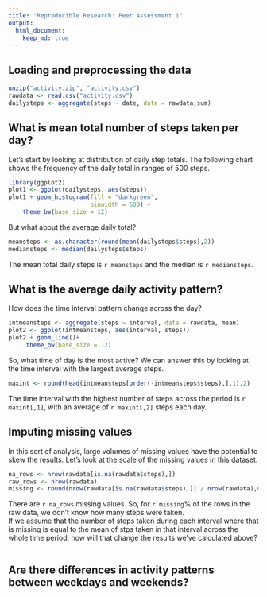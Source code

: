 ```yaml
---
title: "Reproducible Research: Peer Assessment 1"
output: 
  html_document:
    keep_md: true
---
```



## Loading and preprocessing the data
```r
unzip("activity.zip", "activity.csv")
rawdata <- read.csv("activity.csv")
dailysteps <- aggregate(steps ~ date, data = rawdata,sum)

```

## What is mean total number of steps taken per day?
Let's start by looking at distribution of daily step totals.  The following chart shows the frequency of the daily total in ranges of 500 steps.

```r
library(ggplot2)
plot1 <- ggplot(dailysteps, aes(steps))
plot1 + geom_histogram(fill = "darkgreen",
                       binwidth = 500) + 
    theme_bw(base_size = 12)
```

But what about the average daily total?
```r
meansteps <- as.character(round(mean(dailysteps$steps),2))
mediansteps <- median(dailysteps$steps)
```
The mean total daily steps is `r meansteps` and the median is `r mediansteps`.  
  
## What is the average daily activity pattern?
How does the time interval pattern change across the day?
```r
intmeansteps <- aggregate(steps ~ interval, data = rawdata, mean)
plot2 <- ggplot(intmeansteps, aes(interval, steps))
plot2 + geom_line()+ 
     theme_bw(base_size = 12)
```

So, what time of day is the most active?  We can answer this by looking at the time interval with the largest average steps.
```r
maxint <- round(head(intmeansteps[order(-intmeansteps$steps),],1),2)
```

The time interval with the highest number of steps across the period is `r maxint[,1]`, with an average of `r maxint[,2]` steps each day.

## Imputing missing values
In this sort of analysis, large volumes of missing values have the potential to skew the results.  Let's look at the scale of the missing values in this dataset.  

```r
na_rows <- nrow(rawdata[is.na(rawdata$steps),])
raw_rows <- nrow(rawdata)
missing <- round(nrow(rawdata[is.na(rawdata$steps),]) / nrow(rawdata),0)
```
There are `r na_rows` missing values.  So, for `r missing`% of the rows in the raw data, we don't know how many steps were taken.  
If we assume that the number of steps taken during each interval where that is missing is equal to the mean of stps taken in that interval across the whole time period, how will that change the results we've calculated above?  
  
```r

```
## Are there differences in activity patterns between weekdays and weekends?
```r

```